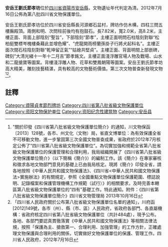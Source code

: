 {{msg:四川省文物保護單位
|名稱 = 安岳王劉氏節孝坊
|編號 = 288
|圖片 = 
|級別 = S8
|分類 = 
|時代 = [[清代|清代]]
|地点 = [[四川省|四川省]][[資陽市|資陽市]][[安岳縣|安岳縣]]
|坐標 =
|登錄 = 2012年7月16日
}}
'''安岳王劉氏節孝坊'''位於[[四川省|四川省]][[資陽市|資陽市]][[安岳縣|安岳縣]]，文物遺址年代判定為清。2012年7月16日公佈為第八批四川省文物保護單位。

安岳王劉氏節孝坊位於四川省安岳縣長河源鄉石盆村，牌坊作仿木構，四柱三問五樓廡殿頂。兩側和明、次問柱前後均有抱鼓石。長7.82米，寬2.0米，高8.2米，主樓正面、背面上部陰刻“聖旨”，下部陰刻“節孝”，主樓正面明問石柱陰刻對聯“松柏挺雙標岑槐樓桑藉此並增色耀”、“虎龍開雨榜蘭孫掛子行將犬起科名”。主樓正面次間石柱陰刻對聯“乾坤留正氣”“姑媳共堅貞”。主樓正面、背面明間上部嵌碑，碑刻“大清光緒十一年十二月吉”節孝銘文。主樓正面淺浮雕官場人物及戰場、山水和二龍搶寶等圖案。背樓淺浮雕人物、花草和雙鳳朝陽等圖案。安岳王劉氏節孝坊高大精美，雕刻技藝精湛，具有較高的文物藝術價值。第三次文物普查新發現文物<ref>"關於印發《四川省第八批省級文物保護單位簡介》的通知，川文物保函〔2013〕128號，各市、州文化（文物）局，省直文博單位：為有效保護全省不可移動文物，進一步鞏固第三次全國文物普查成果，省政府於2012年7月核定公佈了“四川省第八批省級文物保護單位”。為切實加強和規範全省第八批省級文物保護單位的保護管理和合理利用，我局組織開展了《四川省第八批省級文物保護單位簡介》（以下簡稱《簡介》）的編制工作。該《簡介》在專家審核和徵求各地文物部門意見的基礎上已由我局核定。現將《簡介》印發全省，請各地按照《中華人民共和國文物保護法》、《四川省<中華人民共和國文物保護法>實施辦法》的有關規定，參照《全國重點文物保護單位保護範圍、標誌說明、記錄檔案和保護管理機構工作規範（試行）》的相關要求，及時完善本轄區第八批省級文物保護單位的“四有”基礎工作。特此通知。附件：《四川省第八批省級文物保護單位簡介》四川省文物管理局  2013年10月16日</ref><ref>「四川省人民政府關於公布第八批省級文物保護單位名單的通知」，川府函[2012]149號，各市（州）、縣（市、區）人民政府，省政府各部門、各直屬機構：省政府核定四川省第八批省級文物保護單位（共計484處），現予公布。各地、各部門要認真貫徹落實《中華人民共和國文物保護法》等相關法律法規，按照「保護為主、搶救第一、合理利用、加強管理」的工作方針，正確處理文物保護與合理利用的關係，切實做好文物保護單位的保護、管理工作。四川省人民政府，2012年7月16日</ref>。
==註釋==
{{reflist}}

{{资阳市境内的四川省文物保护单位}}

{{DEFAULTSORT:A}}
[[Category:資陽貞孝節烈牌坊|Category:資陽貞孝節烈牌坊]]
[[Category:四川省第八批省級文物保護單位|Category:四川省第八批省級文物保護單位]]
[[Category:资阳文物保护单位|Category:资阳文物保护单位]]
[[Category:资阳纪念性建筑物|Category:资阳纪念性建筑物]]
[[Category:安岳县|Category:安岳县]]